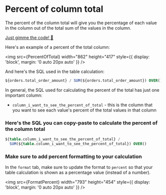 
# Percent of column total

The percent of the column total will give you the percentage of each value in the column out of the total sum of the values in the column.

[Just gimme the code! 👾](#heres-the-sql-you-can-copy-paste-to-calculate-the-percent-of-the-column-total)

Here's an example of a percent of the total column:

<img
  src={PercentOfTotal}
  width="862"
  height="417"
  style={{ display: 'block', margin: '0 auto 20px auto' }}
/>

And here's the SQL used in the table calculation:

```sql
${orders.total_order_amount} / SUM(${orders.total_order_amount}) OVER()
```

In general, the SQL used for calculating the percent of the total has just one important column:

- `column_i_want_to_see_the_percent_of_total` - this is the column that you want to see each value's percent of the total values in that column

### Here's the SQL you can copy-paste to calculate the percent of the column total

```sql
${table.column_i_want_to_see_the_percent_of_total} /
  SUM(${table.column_i_want_to_see_the_percent_of_total}) OVER()
```

### Make sure to add percent formatting to your calculation

In the `format` tab, make sure to update the format to `percent` so that your table calculation is shown as a percentage value (instead of a number).

<img
  src={FormatPercent}
  width="793"
  height="454"
  style={{ display: 'block', margin: '0 auto 20px auto' }}
/>
